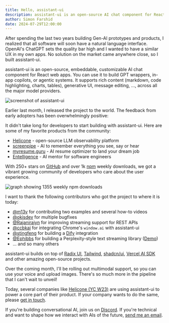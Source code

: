 ```yaml
---
title: Hello, assistant-ui
description: assistant-ui is an open-source AI chat component for React.
author: Simon Farshid
date: 2024-07-29T12:00:00
---
```



After spending the last two years building Gen-AI prototypes and products, I realized that all software will soon have a natural language interface. OpenAI's ChatGPT sets the quality bar high and I wanted to have a similar UX in my own apps. No solution on the market came anywhere close, so I built assistant-ui.

assistant-ui is an open-source, embeddable, customizable AI chat component for React web apps. You can use it to build GPT wrappers, in-app copilots, or agentic systems. It supports rich content (markdown, code highlighting, charts, tables), generative UI, message editing, ..., across all the major model providers.

<Image
  src={assistantUi}
  alt="screenshot of assistant-ui"
  width={398}
  height={498}
  className="mx-auto rounded-xl border drop-shadow"
/>

Earlier last month, I released the project to the world. The feedback from early adopters has been overwhelmingly positive:

<div className="not-prose mx-auto max-w-md">
  <TestimonialContainer testimonials={BLOG_TESTIMONIALS} />
</div>

It didn't take long for developers to start building with assistant-ui. Here are some of my favorite products from the community:

- [Helicone](https://helicone.ai/) - open-source LLM observability platform
- [screenpipe](https://screenpi.pe/) - AI to remember everything you see, say or hear
- [myresume.guru](http://myresume.guru) - AI resume optimizer to land your dream job
- [Entelligence](https://entelligence.ai/) - AI mentor for software engineers

With 250+ stars on [GitHub](https://github.com/assistant-ui/assistant-ui) and over 1k [npm](https://www.npmjs.com/package/@assistant-ui/react) weekly downloads, we got a vibrant growing community of developers who care about the user experience.

<Image
  src={npmDownloads}
  alt="graph showing 1355 weekly npm downloads"
  width={381}
  height={94}
  className="mx-auto dark:hue-rotate-180 dark:invert"
/>

I want to thank the following contributors who got the project to where it is today:

- [@m13v](https://github.com/m13v) for contributing two examples and several how-to videos
- [@okisdev](https://github.com/okisdev) for multiple bugfixes
- [@Rajaniraiyn](https://github.com/Rajaniraiyn) for improving streaming support for REST APIs
- [@ccbkai](https://github.com/ccbkai) for integrating Chrome's `window.ai` with assistant-ui
- [@stingfeng](https://github.com/stingfeng/dify-extensions) for building a [Dify](https://dify.ai) integration
- [@Ephibbs](https://github.com/Ephibbs/flowtoken) for building a Perplexity-style text streaming library ([Demo](https://assistant-ui-flowtoken-demo.vercel.app/))
- … and so many others

assistant-ui builds on top of [Radix UI](https://www.radix-ui.com/), [Tailwind](https://tailwindcss.com/), [shadcn/ui](https://ui.shadcn.com/), [Vercel AI SDK](https://sdk.vercel.ai/docs/introduction) and other amazing open-source projects.

Over the coming month, I'll be rolling out multimodal support, so you can use your voice and upload images. There's so much more in the pipeline that I can't wait to unveil!

Today, several companies like [Helicone (YC W23)](https://x.com/justinstorre/status/1816849882612904156) are using assistant-ui to power a core part of their product. If your company wants to do the same, please [get in touch](https://cal.com/simon-farshid/assistant-ui).

If you're building conversational AI, join us on [Discord](https://discord.gg/S9dwgCNEFs). If you're technical and want to shape how we interact with AIs of the future, [send me an email](mailto:simon@assistant-ui.com).
